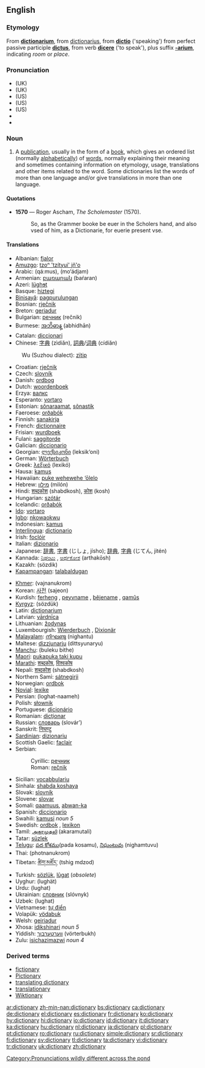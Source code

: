 {{wikipedia}}
==English==

===Etymology===
From {{ML.}} '''[[dictionarium]]''', from {{L.}} [[dictionarius]], from '''[[dictio]]''' ('speaking') from perfect passive participle '''[[dictus]]''', from verb '''[[dicere]]''' ('to speak'), plus suffix '''[[-arium]]''', indicating ''room'' or ''place''.

===Pronunciation===
*(UK) {{IPA|/ˈdɪkʃən(ə)ɹi/}}
*(UK) {{SAMPA|/"dIkS@n(@)ri/}}
*(US) {{AHD|dĭk'shə-nĕr"ē}}
*(US) {{IPA|/ˈdɪkʃənˌɛɹi/}}
*(US) {{SAMPA|/"dIkS@n%Eri/}}
*{{audio|en-us-dictionary.ogg|Audio (US)}}
*{{audio|en-uk-dictionary.ogg|Audio (UK)}}
[[Category:Pronunciations wildly different across the pond]]

===Noun===
{{en-noun|dictionar|ies}}

# A [[publication]], usually in the form of a [[book]], which gives an ordered list (normally [[alphabetical]]ly) of [[word]]s, normally explaining their meaning and sometimes containing information on etymology, usage, translations and other items related to the word. Some dictionaries list the words of more than one language and/or give translations in more than one language.

====Quotations====
*'''1570''' — Roger Ascham, ''The Scholemaster'' (1570).
*:So, as the Grammer booke be euer in the Scholers hand, and also vsed of him, as a Dictionarie, for euerie present vse.

====Translations====
{{trans-top|dictionary}}
*Albanian: [[fjalor]]
*[[Amuzgo]]: [[tzoⁿ 'tzítyui' jñ'o]]
*Arabic: {{ARchar|[[قاموس]]}} (qá:mus), {{ARchar|[[معجم]]}} (mo‘ádjam)
*Armenian: [[բառարան]] (baŕaran)
*Azeri: [[lüghɘt]]
*Basque: [[hiztegi]]
*[[Binisayâ]]: [[pagpurulungan]]
*Bosnian: [[rječnik#Bosnian|rječnik]] {{m}}
*Breton: [[geriadur]]
*Bulgarian: [[речник]] (rečnik) {{m}}
*Burmese: [[အဘိဓာန္]] (abhidhān)
*Catalan: [[diccionari]] {{m}}
*Chinese: [[字典]] (zìdiǎn), [[詞典]]/[[词典]] (cídiǎn)
:Wu (Suzhou dialect): [[zïtip]]
*Croatian: [[rječnik#Croatian|rječnik]] {{m}}
*Czech: [[slovník]] {{m}}
*Danish: [[ordbog]]
*Dutch: [[woordenboek]] {{n}}
*Erzya: [[валкс]]
*Esperanto: [[vortaro]]
*Estonian: [[sõnaraamat]], [[sõnastik]]
*Faeroese: [[orðabók]]
*Finnish: [[sanakirja]]
*French: [[dictionnaire]] {{m}}
*Frisian: [[wurdboek]]
*Fulani: [[saggitorde]]
*Galician: [[diccionario]] {{m}}
*Georgian: [[ლექსიკონი]] (leksik‘oni)
*German: [[Wörterbuch]] {{n}}
*Greek: [[λεξικό]] (lexikó) {{n}}
*Hausa: [[kamus]]
*Hawaiian: [[puke wehewehe ‘ōlelo]]
*Hebrew: [[מילון]] (milón) {{m}}
*Hindi: [[शब्दकोश]] (shabdkosh), [[कोश]] (kosh)
*Hungarian: [[szótár]]
*Icelandic: [[orðabók]]
*[[Ido]]: [[vortaro]]
*[[Igbo]]: [[nkowaokwu]]
*Indonesian: [[kamus]]
*[[Interlingua]]: [[dictionario]]
*Irish: [[foclóir]] {{m}}
*Italian: [[dizionario]] {{m}}
*Japanese: [[辞書]], [[字書]] (じしょ, jísho); [[辞典]], [[字典]] (じてん, jitén)
*Kannada: [[ನಿಘಂಟು]] {{Unicode|(nighangṭu)}}, [[ಅರ್ಥಕೋಶ]] (arthakōsh)
*Kazakh: {{RUchar|[[сөздик]]}} (sözdik)
*[[Kapampangan]]: [[talabaldugan]]
{{trans-mid}}
*[[Khmer]]: {{KMchar|[[វចនានុកម]]}} (vajnanukrom)
*Korean: [[사전]] (sajeon)
*Kurdish: [[ferheng]] {{f}}, [[peyvname]] {{f}}, [[bêjename]] {{f}}, [[qamûs]] {{f}}
*[[Kyrgyz]]: {{RUchar|[[сөздүк]]}} (sözdük)
*Latin: [[dictionarium]] {{n}}
*Latvian: [[vārdnīca]] {{f}}
*Lithuanian: [[žodynas]] {{m}}
*Luxembourgish: [[Wierderbuch]] {{n}}, [[Dixionär]] {{m}}
*[[Malayalam]]: [[നിഘണ്ടു]] (nighantu)
*Maltese: [[dizzjunarju]] (dittsyunaryu)
*[[Manchu]]: (buleku bithe)
*[[Maori]]: [[pukapuka taki kupu]]
*[[Marathi]]: [[शब्दकोष]], [[विश्वकोष]]
*Nepali: [[शब्दकोश]] (shabdkosh)
*Northern Sami: [[sátnegirji]]
*Norwegian: [[ordbok]]
*[[Novial]]: [[lexike]]
*Persian: {{FAchar|[[لغتنامه]]}} (loghat-naameh)
*Polish: [[słownik]] {{m}}
*Portuguese: [[dicionário]] {{m}}
*Romanian: [[dicţionar]] {{n}}
*Russian: [[словарь]] (slovár’) {{m}}
*Sanskrit: [[निघण्टु]] {{Unicode|(nighaṇṭu)}}
*[[Sardinian]]: [[dizionariu]] {{m}}
*Scottish Gaelic: [[faclair]] {{m}}
*Serbian:
*:Cyrillic: [[речник#Serbian|речник]] {{m}}
*:Roman: [[rečnik#Serbian|rečnik]] {{m}}
*Sicilian: [[vocabbulariu]] {{m}}
*Sinhala: [[shabda koshaya]]
*Slovak: [[slovník]] {{m}}
*Slovene: [[slovar]] {{m}}
*Somali: [[qaamuus]], [[abwan-ka]]
*Spanish: [[diccionario]] {{m}}
*Swahili: [[kamusi]] ''noun 5''
*Swedish: [[ordbok]] {{c}}, [[lexikon]] {{n}}
*Tamil: [[அகரமுதலி]] (akaramutali)
*Tatar: [[süzlek]]
*[[Telugu]]: [[పద కోశము]](pada kosamu), [[నిఘంటువు]] (nighamtuvu)
*Thai: {{THchar|[[พจนานุกรม]]}} (photnanukrom)
*Tibetan: [[ཚིག་མཛོད་]] (tshig mdzod)
*Turkish: [[sözlük]], [[lugat|lûgat]] (''obsolete'')
*Uyghur: (lughät)
*Urdu: {{URchar|[[لغت]]}} (lughat)
*Ukrainian: [[словник]] (slóvnyk) {{m}}
*Uzbek: {{RUchar|[[луғат]]}} (lughat)
*Vietnamese: [[tự điển]]
*Volapük: [[vödabuk]]
*Welsh: [[geiriadur]]
*Xhosa: [[idikshinari]] ''noun 5''
*Yiddish: [[ווערטערבוך]] (vörterbukh)
*Zulu: [[isichazimazwi]] ''noun 4''
{{trans-bottom}}

===Derived terms===
*[[fictionary]]
*[[Pictionary]]
*[[translating dictionary]]
*[[translationary]]
*[[Wiktionary]]

[[ar:dictionary]]
[[zh-min-nan:dictionary]]
[[bs:dictionary]]
[[ca:dictionary]]
[[de:dictionary]]
[[el:dictionary]]
[[es:dictionary]]
[[fr:dictionary]]
[[ko:dictionary]]
[[hy:dictionary]]
[[hi:dictionary]]
[[io:dictionary]]
[[id:dictionary]]
[[it:dictionary]]
[[ka:dictionary]]
[[hu:dictionary]]
[[nl:dictionary]]
[[ja:dictionary]]
[[pl:dictionary]]
[[pt:dictionary]]
[[ro:dictionary]]
[[ru:dictionary]]
[[simple:dictionary]]
[[sr:dictionary]]
[[fi:dictionary]]
[[sv:dictionary]]
[[tl:dictionary]]
[[ta:dictionary]]
[[vi:dictionary]]
[[tr:dictionary]]
[[uk:dictionary]]
[[zh:dictionary]]